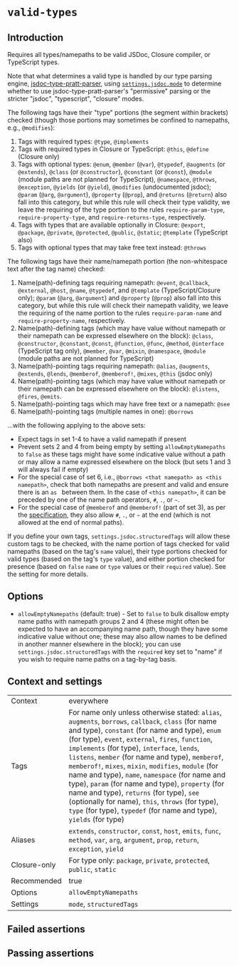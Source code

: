 # `valid-types`

## Introduction

Requires all types/namepaths to be valid JSDoc, Closure compiler, or TypeScript
types.

Note that what determines a valid type is handled by
our type parsing engine, [jsdoc-type-pratt-parser](https://github.com/jsdoc-type-pratt-parser/jsdoc-type-pratt-parser),
using [`settings.jsdoc.mode`](../#settings-mode) to
determine whether to use jsdoc-type-pratt-parser's "permissive" parsing or
the stricter "jsdoc", "typescript", "closure" modes.

The following tags have their "type" portions (the segment within brackets)
checked (though those portions may sometimes be confined to namepaths,
e.g., `@modifies`):

1. Tags with required types: `@type`, `@implements`
1. Tags with required types in Closure or TypeScript: `@this`,
    `@define` (Closure only)
1. Tags with optional types: `@enum`, `@member` (`@var`), `@typedef`,
  `@augments` (or `@extends`), `@class` (or `@constructor`), `@constant`
  (or `@const`), `@module` (module paths are not planned for TypeScript),
  `@namespace`, `@throws`, `@exception`, `@yields` (or `@yield`),
  `@modifies` (undocumented jsdoc); `@param` (`@arg`, `@argument`),
  `@property` (`@prop`), and `@returns` (`@return`) also fall into this
  category, but while this rule will check their type validity, we leave
  the requiring of the type portion to the rules `require-param-type`,
  `require-property-type`, and `require-returns-type`, respectively.
1. Tags with types that are available optionally in Closure: `@export`,
    `@package`, `@private`, `@protected`, `@public`, `@static`;
    `@template` (TypeScript also)
1. Tags with optional types that may take free text instead: `@throws`

The following tags have their name/namepath portion (the non-whitespace
text after the tag name) checked:

1. Name(path)-defining tags requiring namepath: `@event`, `@callback`,
    `@external`, `@host`, `@name`, `@typedef`, and `@template`
    (TypeScript/Closure only); `@param` (`@arg`, `@argument`) and `@property`
    (`@prop`) also fall into this category, but while this rule will check
    their namepath validity, we leave the requiring of the name portion
    to the rules `require-param-name` and `require-property-name`,
    respectively.
1. Name(path)-defining tags (which may have value without namepath or their
    namepath can be expressed elsewhere on the block):
    `@class`, `@constructor`, `@constant`, `@const`, `@function`, `@func`,
    `@method`, `@interface` (TypeScript tag only), `@member`, `@var`,
    `@mixin`, `@namespace`, `@module` (module paths are not planned for
    TypeScript)
1. Name(path)-pointing tags requiring namepath: `@alias`, `@augments`,
    `@extends`, `@lends`, `@memberof`, `@memberof!`, `@mixes`, `@this`
    (jsdoc only)
1. Name(path)-pointing tags (which may have value without namepath or their
    namepath can be expressed elsewhere on the block): `@listens`, `@fires`,
    `@emits`.
1. Name(path)-pointing tags which may have free text or a namepath: `@see`
1. Name(path)-pointing tags (multiple names in one): `@borrows`

...with the following applying to the above sets:

- Expect tags in set 1-4 to have a valid namepath if present
- Prevent sets 2 and 4 from being empty by setting `allowEmptyNamepaths` to
  `false` as these tags might have some indicative value without a path
  or may allow a name expressed elsewhere on the block (but sets 1 and 3 will
  always fail if empty)
- For the special case of set 6, i.e.,
  `@borrows <that namepath> as <this namepath>`,
  check that both namepaths are present and valid and ensure there is an `as `
  between them. In the case of `<this namepath>`, it can be preceded by
  one of the name path operators, `#`, `.`, or `~`.
- For the special case of `@memberof` and `@memberof!` (part of set 3), as
   per the [specification](https://jsdoc.app/tags-memberof.html), they also
   allow `#`, `.`, or `~` at the end (which is not allowed at the end of
   normal paths).

If you define your own tags, `settings.jsdoc.structuredTags` will allow
these custom tags to be checked, with the name portion of tags checked for
valid namepaths (based on the tag's `name` value), their type portions checked
for valid types (based on the tag's `type` value), and either portion checked
for presence (based on `false` `name` or `type` values or their `required`
value). See the setting for more details.

## Options

- `allowEmptyNamepaths` (default: true) - Set to `false` to bulk disallow
  empty name paths with namepath groups 2 and 4 (these might often be
  expected to have an accompanying name path, though they have some
  indicative value without one; these may also allow names to be defined
  in another manner elsewhere in the block); you can use
  `settings.jsdoc.structuredTags` with the `required` key set to "name" if you
  wish to require name paths on a tag-by-tag basis.

## Context and settings

|||
|---|---|
|Context|everywhere|
|Tags|For name only unless otherwise stated: `alias`, `augments`, `borrows`, `callback`, `class` (for name and type), `constant` (for name and type), `enum` (for type), `event`, `external`, `fires`, `function`, `implements` (for type), `interface`, `lends`, `listens`, `member` (for name and type),  `memberof`, `memberof!`, `mixes`, `mixin`, `modifies`, `module` (for name and type), `name`, `namespace` (for name and type), `param` (for name and type), `property` (for name and type), `returns` (for type), `see` (optionally for name), `this`, `throws` (for type), `type` (for type), `typedef` (for name and type), `yields` (for type)|
|Aliases|`extends`, `constructor`, `const`, `host`, `emits`, `func`, `method`, `var`, `arg`, `argument`, `prop`, `return`, `exception`, `yield`|
|Closure-only|For type only: `package`, `private`, `protected`, `public`, `static`|
|Recommended|true|
|Options|`allowEmptyNamepaths`|
|Settings|`mode`, `structuredTags`|


## Failed assertions

<Assertions rule="validTypes" />

## Passing assertions

<Assertions rule="validTypes" passing />
